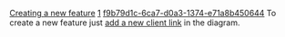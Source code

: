 [[Property:title|Creating a new feature]]
[[Property:weight|1]]
[[Property:uuid|f9b79d1c-6ca7-d0a3-1374-e71a8b450644]]
To create a new feature just [[Creating client/supplier links|add a new client link]]  in the diagram. 
{{seealso|<br/>
[[Adding a feature]]  }}




